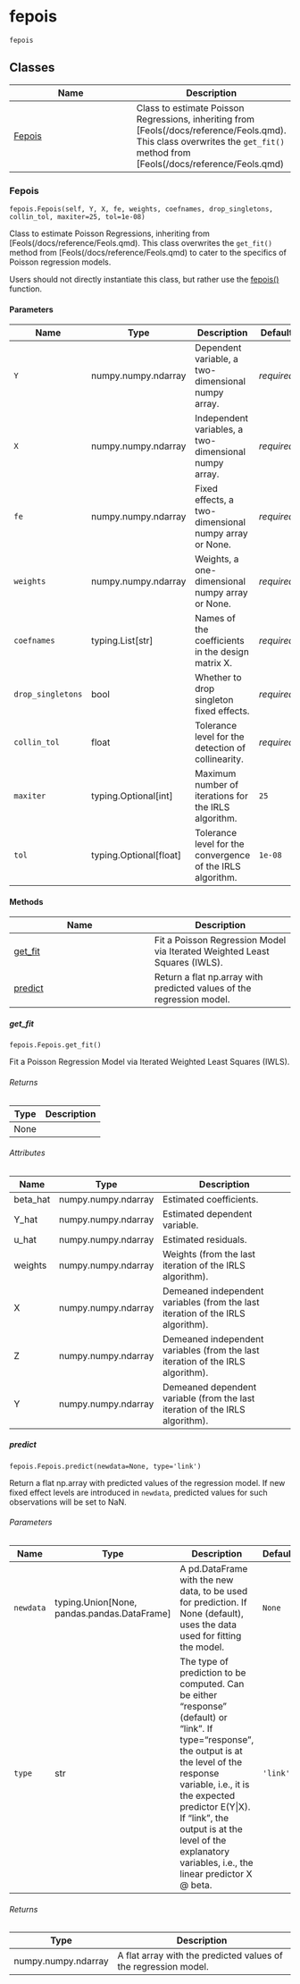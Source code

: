 # fepois { #pyfixest.fepois }

`fepois`



## Classes

| Name | Description |
| --- | --- |
| [Fepois](#pyfixest.fepois.Fepois) | Class to estimate Poisson Regressions, inheriting from [Feols(/docs/reference/Feols.qmd). This class overwrites the `get_fit()` method from [Feols(/docs/reference/Feols.qmd) |

### Fepois { #pyfixest.fepois.Fepois }

`fepois.Fepois(self, Y, X, fe, weights, coefnames, drop_singletons, collin_tol, maxiter=25, tol=1e-08)`

Class to estimate Poisson Regressions, inheriting from [Feols(/docs/reference/Feols.qmd). This class overwrites the `get_fit()` method from [Feols(/docs/reference/Feols.qmd)
to cater to the specifics of Poisson regression models.

Users should not directly instantiate this class, but rather use the [fepois()](/docs/reference/estimation.fepois.qmd) function.

#### Parameters

| Name              | Type                     | Description                                                | Default    |
|-------------------|--------------------------|------------------------------------------------------------|------------|
| `Y`               | numpy.numpy.ndarray      | Dependent variable, a two-dimensional numpy array.         | _required_ |
| `X`               | numpy.numpy.ndarray      | Independent variables, a two-dimensional numpy array.      | _required_ |
| `fe`              | numpy.numpy.ndarray      | Fixed effects, a two-dimensional numpy array or None.      | _required_ |
| `weights`         | numpy.numpy.ndarray      | Weights, a one-dimensional numpy array or None.            | _required_ |
| `coefnames`       | typing.List\[str\]       | Names of the coefficients in the design matrix X.          | _required_ |
| `drop_singletons` | bool                     | Whether to drop singleton fixed effects.                   | _required_ |
| `collin_tol`      | float                    | Tolerance level for the detection of collinearity.         | _required_ |
| `maxiter`         | typing.Optional\[int\]   | Maximum number of iterations for the IRLS algorithm.       | `25`       |
| `tol`             | typing.Optional\[float\] | Tolerance level for the convergence of the IRLS algorithm. | `1e-08`    |

#### Methods

| Name | Description |
| --- | --- |
| [get_fit](#pyfixest.fepois.Fepois.get_fit) | Fit a Poisson Regression Model via Iterated Weighted Least Squares (IWLS). |
| [predict](#pyfixest.fepois.Fepois.predict) | Return a flat np.array with predicted values of the regression model. |

##### get_fit { #pyfixest.fepois.Fepois.get_fit }

`fepois.Fepois.get_fit()`

Fit a Poisson Regression Model via Iterated Weighted Least Squares (IWLS).

###### Returns

| Type   | Description   |
|--------|---------------|
| None   |               |

###### Attributes

| Name     | Type                | Description                                                                     |
|----------|---------------------|---------------------------------------------------------------------------------|
| beta_hat | numpy.numpy.ndarray | Estimated coefficients.                                                         |
| Y_hat    | numpy.numpy.ndarray | Estimated dependent variable.                                                   |
| u_hat    | numpy.numpy.ndarray | Estimated residuals.                                                            |
| weights  | numpy.numpy.ndarray | Weights (from the last iteration of the IRLS algorithm).                        |
| X        | numpy.numpy.ndarray | Demeaned independent variables (from the last iteration of the IRLS algorithm). |
| Z        | numpy.numpy.ndarray | Demeaned independent variables (from the last iteration of the IRLS algorithm). |
| Y        | numpy.numpy.ndarray | Demeaned dependent variable (from the last iteration of the IRLS algorithm).    |

##### predict { #pyfixest.fepois.Fepois.predict }

`fepois.Fepois.predict(newdata=None, type='link')`

Return a flat np.array with predicted values of the regression model.
If new fixed effect levels are introduced in `newdata`, predicted values for such observations
will be set to NaN.

###### Parameters

| Name      | Type                                          | Description                                                                                                                                                                                                                                                                                                        | Default   |
|-----------|-----------------------------------------------|--------------------------------------------------------------------------------------------------------------------------------------------------------------------------------------------------------------------------------------------------------------------------------------------------------------------|-----------|
| `newdata` | typing.Union\[None, pandas.pandas.DataFrame\] | A pd.DataFrame with the new data, to be used for prediction. If None (default), uses the data used for fitting the model.                                                                                                                                                                                          | `None`    |
| `type`    | str                                           | The type of prediction to be computed. Can be either "response" (default) or "link". If type="response", the output is at the level of the response variable, i.e., it is the expected predictor E(Y\|X). If "link", the output is at the level of the explanatory variables, i.e., the linear predictor X @ beta. | `'link'`  |

###### Returns

| Type                | Description                                                     |
|---------------------|-----------------------------------------------------------------|
| numpy.numpy.ndarray | A flat array with the predicted values of the regression model. |